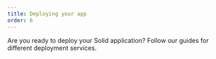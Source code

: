 ```yaml
---
title: Deploying your app
order: 6
---
```


Are you ready to deploy your Solid application? Follow our guides for different deployment services.

<div class="flex flex-col md:grid md:grid-cols-4 md:grid-rows-2  gap-3">

<ImageLinks
	title="Cloudflare"
	href="/guides/deployment-options/cloudflare"
	logo="cloudflare"
/>

<ImageLinks
	title="Firebase"
	href="/guides/deployment-options/firebase"
	logo="firebase"
/>

<ImageLinks
	title="AWS with Flightcontrol"
	href="/guides/deployment-options/aws-via-flightcontrol"
	logo="flightControl"
/>

<ImageLinks
	title="Netlify"
	href="/guides/deployment-options/netlify"
	logo="netlify"
/>
<div />
<ImageLinks
	title="Railway"
	href="/guides/deployment-options/railway"
	logo="railway"
/>

<ImageLinks
	title="Vercel"
	href="/guides/deployment-options/vercel"
	logo="vercel"
/>

</div>
